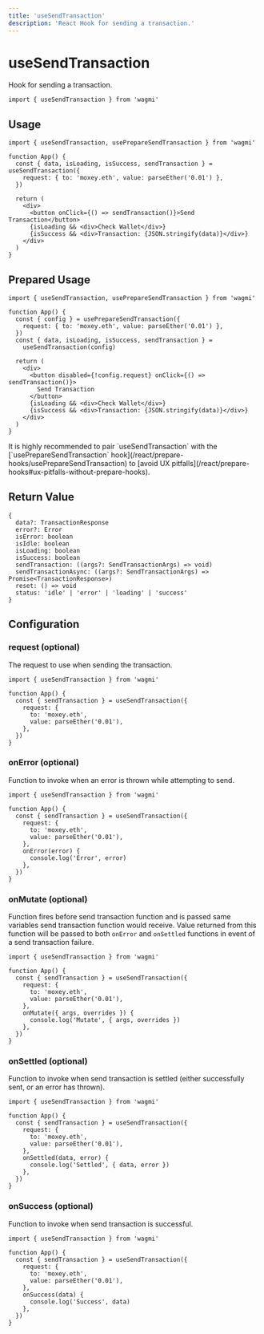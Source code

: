 ```yaml
---
title: 'useSendTransaction'
description: 'React Hook for sending a transaction.'
---
```



# useSendTransaction

Hook for sending a transaction.

```tsx
import { useSendTransaction } from 'wagmi'
```

## Usage

```tsx
import { useSendTransaction, usePrepareSendTransaction } from 'wagmi'

function App() {
  const { data, isLoading, isSuccess, sendTransaction } = useSendTransaction({
    request: { to: 'moxey.eth', value: parseEther('0.01') },
  })

  return (
    <div>
      <button onClick={() => sendTransaction()}>Send Transaction</button>
      {isLoading && <div>Check Wallet</div>}
      {isSuccess && <div>Transaction: {JSON.stringify(data)}</div>}
    </div>
  )
}
```

## Prepared Usage

```tsx
import { useSendTransaction, usePrepareSendTransaction } from 'wagmi'

function App() {
  const { config } = usePrepareSendTransaction({
    request: { to: 'moxey.eth', value: parseEther('0.01') },
  })
  const { data, isLoading, isSuccess, sendTransaction } =
    useSendTransaction(config)

  return (
    <div>
      <button disabled={!config.request} onClick={() => sendTransaction()}>
        Send Transaction
      </button>
      {isLoading && <div>Check Wallet</div>}
      {isSuccess && <div>Transaction: {JSON.stringify(data)}</div>}
    </div>
  )
}
```

<Callout>
  It is highly recommended to pair `useSendTransaction` with the
  [`usePrepareSendTransaction`
  hook](/react/prepare-hooks/usePrepareSendTransaction) to [avoid UX
  pitfalls](/react/prepare-hooks#ux-pitfalls-without-prepare-hooks).
</Callout>

## Return Value

```tsx
{
  data?: TransactionResponse
  error?: Error
  isError: boolean
  isIdle: boolean
  isLoading: boolean
  isSuccess: boolean
  sendTransaction: ((args?: SendTransactionArgs) => void)
  sendTransactionAsync: ((args?: SendTransactionArgs) => Promise<TransactionResponse>)
  reset: () => void
  status: 'idle' | 'error' | 'loading' | 'success'
}
```

## Configuration

### request (optional)

The request to use when sending the transaction.

```tsx {5-8}
import { useSendTransaction } from 'wagmi'

function App() {
  const { sendTransaction } = useSendTransaction({
    request: {
      to: 'moxey.eth',
      value: parseEther('0.01'),
    },
  })
}
```

### onError (optional)

Function to invoke when an error is thrown while attempting to send.

```tsx {9-11}
import { useSendTransaction } from 'wagmi'

function App() {
  const { sendTransaction } = useSendTransaction({
    request: {
      to: 'moxey.eth',
      value: parseEther('0.01'),
    },
    onError(error) {
      console.log('Error', error)
    },
  })
}
```

### onMutate (optional)

Function fires before send transaction function and is passed same variables send transaction function would receive. Value returned from this function will be passed to both `onError` and `onSettled` functions in event of a send transaction failure.

```tsx {9-11}
import { useSendTransaction } from 'wagmi'

function App() {
  const { sendTransaction } = useSendTransaction({
    request: {
      to: 'moxey.eth',
      value: parseEther('0.01'),
    },
    onMutate({ args, overrides }) {
      console.log('Mutate', { args, overrides })
    },
  })
}
```

### onSettled (optional)

Function to invoke when send transaction is settled (either successfully sent, or an error has thrown).

```tsx {9-11}
import { useSendTransaction } from 'wagmi'

function App() {
  const { sendTransaction } = useSendTransaction({
    request: {
      to: 'moxey.eth',
      value: parseEther('0.01'),
    },
    onSettled(data, error) {
      console.log('Settled', { data, error })
    },
  })
}
```

### onSuccess (optional)

Function to invoke when send transaction is successful.

```tsx {9-11}
import { useSendTransaction } from 'wagmi'

function App() {
  const { sendTransaction } = useSendTransaction({
    request: {
      to: 'moxey.eth',
      value: parseEther('0.01'),
    },
    onSuccess(data) {
      console.log('Success', data)
    },
  })
}
```
